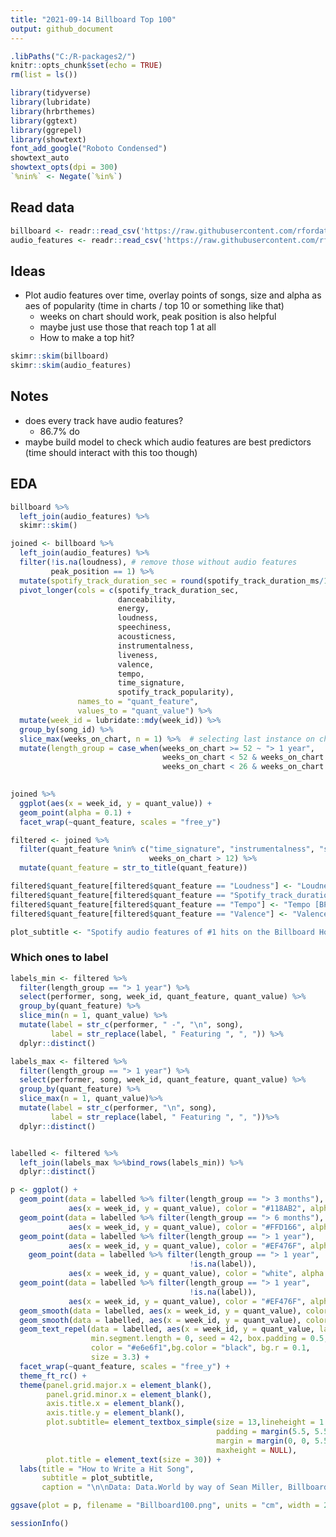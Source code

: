 ```yaml
---
title: "2021-09-14 Billboard Top 100"
output: github_document
---
```


```r
.libPaths("C:/R-packages2/")
knitr::opts_chunk$set(echo = TRUE)
rm(list = ls())
```

```r
library(tidyverse)
library(lubridate)
library(hrbrthemes)
library(ggtext)
library(ggrepel)
library(showtext)
font_add_google("Roboto Condensed")
showtext_auto
showtext_opts(dpi = 300)
`%nin%` <- Negate(`%in%`)
```

## Read data 

```r
billboard <- readr::read_csv('https://raw.githubusercontent.com/rfordatascience/tidytuesday/master/data/2021/2021-09-14/billboard.csv')
audio_features <- readr::read_csv('https://raw.githubusercontent.com/rfordatascience/tidytuesday/master/data/2021/2021-09-14/audio_features.csv')
```







## Ideas 

* Plot audio features over time, overlay points of songs, size and alpha as aes of popularity (time in charts / top 10 or something like that)
  * weeks on chart should work, peak position is also helpful
  * maybe just use those that reach top 1 at all
  * How to make a top hit?
  

```r
skimr::skim(billboard)
skimr::skim(audio_features)
```
## Notes

* does every track have audio features? 
  * 86.7% do
* maybe build model to check which audio features are best predictors (time should interact with this too though)

## EDA

```r
billboard %>% 
  left_join(audio_features) %>% 
  skimr::skim()
```

```r
joined <- billboard %>% 
  left_join(audio_features) %>% 
  filter(!is.na(loudness), # remove those without audio features
         peak_position == 1) %>% 
  mutate(spotify_track_duration_sec = round(spotify_track_duration_ms/1000)) %>% 
  pivot_longer(cols = c(spotify_track_duration_sec, 
                        danceability, 
                        energy, 
                        loudness, 
                        speechiness, 
                        acousticness, 
                        instrumentalness, 
                        liveness, 
                        valence, 
                        tempo, 
                        time_signature, 
                        spotify_track_popularity), 
               names_to = "quant_feature", 
               values_to = "quant_value") %>% 
  mutate(week_id = lubridate::mdy(week_id)) %>% 
  group_by(song_id) %>% 
  slice_max(weeks_on_chart, n = 1) %>%  # selecting last instance on charts
  mutate(length_group = case_when(weeks_on_chart >= 52 ~ "> 1 year",
                                  weeks_on_chart < 52 & weeks_on_chart >= 26 ~ "> 6 months",
                                  weeks_on_chart < 26 & weeks_on_chart >= 12 ~ "> 3 months"))
  
```
```r
joined %>% 
  ggplot(aes(x = week_id, y = quant_value)) +
  geom_point(alpha = 0.1) +
  facet_wrap(~quant_feature, scales = "free_y")
```

```r
filtered <- joined %>% 
  filter(quant_feature %nin% c("time_signature", "instrumentalness", "spotify_track_popularity"),
                               weeks_on_chart > 12) %>% 
  mutate(quant_feature = str_to_title(quant_feature))

filtered$quant_feature[filtered$quant_feature == "Loudness"] <- "Loudness [db]"
filtered$quant_feature[filtered$quant_feature == "Spotify_track_duration_sec"] <- "Duration [sec]"
filtered$quant_feature[filtered$quant_feature == "Tempo"] <- "Tempo [BPM]"
filtered$quant_feature[filtered$quant_feature == "Valence"] <- "Valence (Musical positiveness)"
```

```r
plot_subtitle <- "Spotify audio features of #1 hits on the Billboard Hot 100, which is the music industry standard record chart in the United States for songs. Chart rankings are based on sales (physical and digital), radio play, and online streaming in the United States. The graphic shows all #1 hits that remained in the Hot 100 for <span style = 'color: #118AB2;'>more than three months,</span> <span style = 'color: #FFD166;'>more than six months,</span> or <span style = 'color: #EF476F;'>more than a year.</span> "
```

### Which ones to label 

```r
labels_min <- filtered %>%
  filter(length_group == "> 1 year") %>%
  select(performer, song, week_id, quant_feature, quant_value) %>%
  group_by(quant_feature) %>%
  slice_min(n = 1, quant_value) %>%
  mutate(label = str_c(performer, " -", "\n", song),
         label = str_replace(label, " Featuring ", ", ")) %>%
  dplyr::distinct()

labels_max <- filtered %>%
  filter(length_group == "> 1 year") %>%
  select(performer, song, week_id, quant_feature, quant_value) %>%
  group_by(quant_feature) %>%
  slice_max(n = 1, quant_value)%>%
  mutate(label = str_c(performer, "\n", song),
         label = str_replace(label, " Featuring ", ", "))%>%
  dplyr::distinct()


labelled <- filtered %>%  
  left_join(labels_max %>%bind_rows(labels_min)) %>% 
  dplyr::distinct()
```



```r
p <- ggplot() +
  geom_point(data = labelled %>% filter(length_group == "> 3 months"), 
             aes(x = week_id, y = quant_value), color = "#118AB2", alpha = 0.3) +
  geom_point(data = labelled %>% filter(length_group == "> 6 months"), 
             aes(x = week_id, y = quant_value), color = "#FFD166", alpha = 0.4) +
  geom_point(data = labelled %>% filter(length_group == "> 1 year"), 
             aes(x = week_id, y = quant_value), color = "#EF476F", alpha = 0.8) +
    geom_point(data = labelled %>% filter(length_group == "> 1 year",
                                        !is.na(label)), 
             aes(x = week_id, y = quant_value), color = "white", alpha = 0.9, size =3) +
  geom_point(data = labelled %>% filter(length_group == "> 1 year",
                                        !is.na(label)), 
             aes(x = week_id, y = quant_value), color = "#EF476F", alpha = 0.9, size =2.5) +
  geom_smooth(data = labelled, aes(x = week_id, y = quant_value), color = "black", size = 1.2, se = FALSE) +
  geom_smooth(data = labelled, aes(x = week_id, y = quant_value), color = "#e6e6f1") +
  geom_text_repel(data = labelled, aes(x = week_id, y = quant_value, label = label),
                  min.segment.length = 0, seed = 42, box.padding = 0.5, 
                  color = "#e6e6f1",bg.color = "black", bg.r = 0.1,
                  size = 3.3) +
  facet_wrap(~quant_feature, scales = "free_y") +
  theme_ft_rc() +
  theme(panel.grid.major.x = element_blank(),
        panel.grid.minor.x = element_blank(),
        axis.title.x = element_blank(),
        axis.title.y = element_blank(),
        plot.subtitle= element_textbox_simple(size = 13,lineheight = 1.3,
                                              padding = margin(5.5, 5.5, 5.5, 5.5),
                                              margin = margin(0, 0, 5.5, 0),
                                              maxheight = NULL),
        plot.title = element_text(size = 30)) +
  labs(title = "How to Write a Hit Song",
       subtitle = plot_subtitle,
       caption = "\n\nData: Data.World by way of Sean Miller, Billboard.com and Spotify | Graphic: @TannerFlorian")
```
  

```r
ggsave(plot = p, filename = "Billboard100.png", units = "cm", width = 24, height = 14, dpi = 300, scale = 1.4, type = "cairo")
```


```r
sessionInfo()
```


